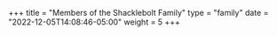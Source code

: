 +++
title = "Members of the Shacklebolt Family"
type = "family"
date = "2022-12-05T14:08:46-05:00"
weight = 5
+++

